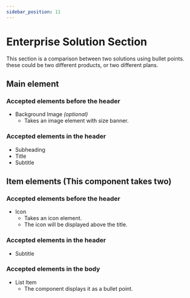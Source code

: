 ```yaml
---
sidebar_position: 11
---
```


# Enterprise Solution Section

This section is a comparison between two solutions using bullet points. these could be two different products, or two different plans.

## Main element

### Accepted elements before the header

  - Background Image *(optional)*
    - Takes an image element with size banner.

### Accepted elements in the header
  - Subheading
  - Title
  - Subtitle

## Item elements (This component takes two)

### Accepted elements before the header
  - Icon
    - Takes an icon element.
    - The icon will be displayed above the title.

### Accepted elements in the header
  - Subtitle

### Accepted elements in the body
  - List Item
    - The component displays it as a bullet point.
